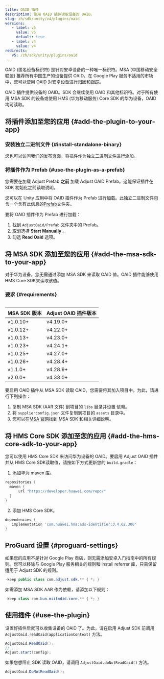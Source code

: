 ```yaml
---
title: OAID 插件
description: 使用 OAID 插件读取设备的 OAID。
slug: zh/sdk/unity/v4/plugins/oaid
versions:
   - label: v5
     value: v5
     default: true
   - label: v4
     value: v4
redirects:
   v5: /zh/sdk/unity/plugins/oaid
---
```


OAID \(匿名设备标识符\) 是针对安卓设备的一种唯一标识符。MSA \(中国移动安全联盟\) 推荐所有中国生产的设备提供 OAID。在 Google Play 服务不适用的市场中，您可以使用 OAID 对安卓设备进行归因和跟踪。

OAID 插件提供设备的 OAID。SDK 会继续使用 OAID 和其他标识符。对于所有使用 MSA SDK 的设备或使用 HMS \(华为移动服务\) Core SDK 的华为设备，OAID 均可读取。

## 将插件添加至您的应用 {#add-the-plugin-to-your-app}

### 安装独立二进制文件 {#install-standalone-binary}

您也可以访问我们的[发布页面](https://github.com/adjust/android_sdk/releases)，将插件作为独立二进制文件进行添加。

### 将插件作为 Prefab {#use-the-plugin-as-a-prefab}

<Callout type="note">

您需要在加载 Adjust Prefab **之前** 加载 Adjust OAID Prefab。这能保证插件在 SDK 初始化之前读取说明。

</Callout>

您可以在 Unity 应用中将 OAID 插件作为 Prefab 进行加载。此独立二进制文件包含一个含有此信息的[Prefab](https://docs.unity3d.com/Manual/Prefabs.html)文件夹。

要将 OAID 插件作为 Prefab 进行加载：

1. 找到 `AdjustOaid/Prefab` 文件夹中的 Prefab。
2. 取消选择 **Start Manually** 。
3. 勾选 **Read Oaid** 选项。

## 将 MSA SDK 添加至您的应用 {#add-the-msa-sdk-to-your-app}

<Callout type="note">

对于华为设备，您无需通过添加 MSA SDK 来读取 OAID 值。OAID 插件能够使用HMS Core SDK来读取该值。

</Callout>

### 要求 {#requirements}

<Table>

| MSA SDK 版本 | Adjust OAID 插件版本 |
| ------------ | -------------------- |
| v1\.0\.10\+  | v4\.19\.0\+          |
| v1\.0\.12\+  | v4\.22\.0\+          |
| v1\.0\.13\+  | v4\.23\.0\+          |
| v1\.0\.23\+  | v4\.24\.1\+          |
| v1\.0\.25\+  | v4\.27\.0\+          |
| v1\.0\.26\+  | v4\.28\.4\+          |
| v1\.1\.0\+   | v4\.28\.9\+          |
| v2\.0\.0\+   | v4\.33\.0\+          |

</Table>

要启用 OAID 插件从 MSA SDK 读取 OAID，您需要将其加入项目中。为此，请进行下列操作：

1. 复制 MSA SDK \(AAR 文件\) 到项目的 `libs` 目录并设置 依赖。
2. 将 `supplierconfig.json` 文件复制到项目的 `assets` 目录中。
3. 您可以在[MSA 官网](http://www.msa-alliance.cn/col.jsp?id=120)找到 MSA SDK 和相关详细说明。

## 将 HMS Core SDK 添加至您的应用 {#add-the-hms-core-sdk-to-your-app}

您可以使用 HMS Core SDK 来访问华为设备的 OAID。要启用 Adjust OAID 插件并从 HMS Core SDK读取值，请按如下方式更新您的 `build.gradle`：

1. 添加华为 maven 库。

<CodeBlock title="build.gradle">

```groovy
repositories {
  maven {
      url "https://developer.huawei.com/repo/"
  }
}

```

</CodeBlock>

2. 添加 HMS Core SDK。

<CodeBlock title="build.gradle">

```groovy
dependencies {
   implementation 'com.huawei.hms:ads-identifier:3.4.62.300'
}

```

</CodeBlock>

## ProGuard 设置 {#proguard-settings}

如果您的应用不是针对 Google Play 商店，则无需添加安卓入门指南中的所有规则。您可以移除与 Google Play 服务相关的规则和 install referrer 库，只需保留适用于 Adjust SDK 的规则。

<CodeBlock title="proguard.pro">

```java
-keep public class com.adjust.sdk.** { *; }
```

</CodeBlock>

如需添加 MSA SDK AAR 作为依赖，请添加以下规则：

<CodeBlock title="proguard.pro">

```java
-keep class com.bun.miitmdid.core.** { *; }
```

</CodeBlock>

## 使用插件 {#use-the-plugin}

设置好插件后就可以收集设备的 OAID 了。为此，请在启用 Adjust SDK 前调用 `AdjustOaid.readOaid(applicationContext)` 方法。

```cs
AdjustOaid.ReadOaid();
// ...
Adjust.start(config);
```

如果您想阻止 SDK 读取 OAID，请调用 `AdjustOaid.doNotReadOaid()` 方法。

```cs
AdjustOaid.DoNotReadOaid();
```
